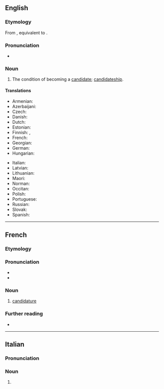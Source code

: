 ==English==

===Etymology===
From {{bor|en|fr|candidature}}, equivalent to {{af|en|candidate|-ure}}.

===Pronunciation===
* {{IPA|en|/ˈkændɪdət͡ʃʊə(ɹ)/|/ˈkændɪdət͡ʃə(ɹ)/|/ˈkændɪdətjʊə(ɹ)/}}

===Noun===
{{en-noun|~}}

# {{lb|en|UK|Australia}} The condition of becoming a [[candidate]]; [[candidateship]].

====Translations====
{{trans-top|the condition of becoming a candidate}}
* Armenian: {{t-needed|hy}}
* Azerbaijani: {{t|az|namizədlik}}
* Czech: {{t|cs|kandidatura|f}}
* Danish: {{t-needed|da}}
* Dutch: {{t+|nl|kandidatuur|f}}
* Estonian: {{t|et|kandidatuur}}
* Finnish: {{t+|fi|ehdokkuus}}, {{t|fi|kandidaattius}}
* French: {{t+|fr|candidature|f}}
* Georgian: {{t|ka|კანდიდატურა}}
* German: {{t+|de|Kandidatur|f}}
* Hungarian: {{t-needed|hu}}
{{trans-mid}}
* Italian: {{t+|it|candidatura|f}}
* Latvian: {{t|lv|kandidatūra|f}}
* Lithuanian: {{t-needed|lt}}
* Maori: {{t|mi|kaiwhakaurutanga}}
* Norman: {{t|nrf|candidatuthe|f}} {{qualifier|Jersey}}
* Occitan: {{t+|oc|candidatura|f}}
* Polish: {{t+|pl|kandydatura|f}}
* Portuguese: {{t|pt|candidatura|f}}
* Russian: {{t+|ru|кандидату́ра|f}}
* Slovak: {{t-needed|sk}}
* Spanish: {{t+|es|candidatura|f}}
{{trans-bottom}}

----

==French==

===Etymology===
{{suffix|fr|candidat|ure}}

===Pronunciation===
* {{fr-IPA}}
* {{audio|fr|LL-Q150 (fra)-Poslovitch-candidature.wav|Audio}}

===Noun===
{{fr-noun|f}}

# [[candidature#English|candidature]]

===Further reading===
* {{R:TLFi}}

----

==Italian==

===Pronunciation===
{{it-pr|candidatùre}}

===Noun===
{{head|it|noun form|g=f-p}}

# {{plural of|it|candidatura}}